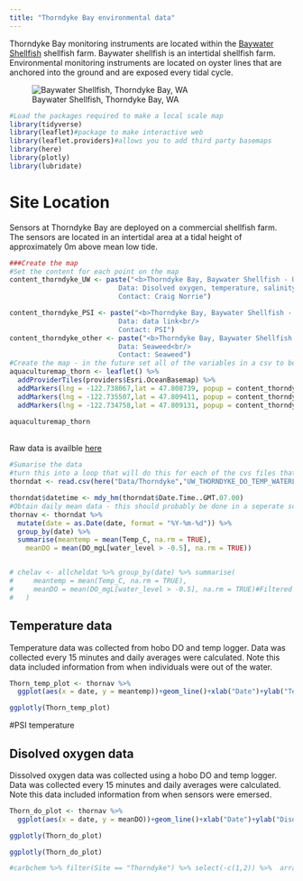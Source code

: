 ```yaml
---
title: "Thorndyke Bay environmental data"
---
```


Thorndyke Bay monitoring instruments are located within the [Baywater Shellfish](https://www.baywatershellfish.com/) shellfish farm. Baywater shellfish is an intertidal shellfish farm. Environmental monitoring instruments are located on oyster lines that are anchored into the ground and are exposed every tidal cycle. 

![Baywater Shellfish, Thorndyke Bay, WA](/Images/Thorndyke Bay.jpg)



```r
#Load the packages required to make a local scale map
library(tidyverse)
library(leaflet)#package to make interactive web
library(leaflet.providers)#allows you to add third party basemaps
library(here)
library(plotly)
library(lubridate)
```

# Site Location
Sensors at Thorndyke Bay are deployed on a commercial shellfish farm. The sensors are located in an intertidal area at a tidal height of approximately 0m above mean low tide. 

```r
###Create the map
#Set the content for each point on the map
content_thorndyke_UW <- paste("<b>Thorndyke Bay, Baywater Shellfish - UW</b><br/>
                           Data: Disolved oxygen, temperature, salinity<br/>
                           Contact: Craig Norrie")

content_thorndyke_PSI <- paste("<b>Thorndyke Bay, Baywater Shellfish - UW</b><br/>
                           Data: data link<br/>
                           Contact: PSI")
content_thorndyke_other <- paste("<b>Thorndyke Bay, Baywater Shellfish - UW</b><br/>
                           Data: Seaweed<br/>
                           Contact: Seaweed")
#Create the map - in the future set all of the variables in a csv to be read in 
aquaculturemap_thorn <- leaflet() %>% 
  addProviderTiles(providers$Esri.OceanBasemap) %>% 
  addMarkers(lng = -122.738067,lat = 47.808739, popup = content_thorndyke_UW) %>% #UW
  addMarkers(lng = -122.735507,lat = 47.809411, popup = content_thorndyke_PSI) %>% #PSI
  addMarkers(lng = -122.734758,lat = 47.809131, popup = content_thorndyke_other) #Other
```



```r
aquaculturemap_thorn
```

<Br>Raw data is availble [here](https://github.com/CraigNorrie/Environmental-data-website/tree/main/Data)<Br>

```r
#Sumarise the data
#turn this into a loop that will do this for each of the cvs files that I have in the data folder
thorndat <- read.csv(here("Data/Thorndyke","UW_THORNDYKE_DO_TEMP_WATERLEVEL_2023_2024.csv"))#Read in the data

thorndat$datetime <- mdy_hm(thorndat$Date.Time..GMT.07.00)
#Obtain daily mean data - this should probably be done in a seperate script and this should be saved for the website only
thornav <- thorndat %>%
  mutate(date = as.Date(date, format = "%Y-%m-%d")) %>%
  group_by(date) %>%
  summarise(meantemp = mean(Temp_C, na.rm = TRUE),
    meanDO = mean(DO_mgL[water_level > -0.5], na.rm = TRUE))


# chelav <- allcheldat %>% group_by(date) %>% summarise(
#     meantemp = mean(Temp_C, na.rm = TRUE),
#     meanDO = mean(DO_mgL[water_level > -0.5], na.rm = TRUE)#Filtered to only obtain data when the sensor was wet
#   )
```


## Temperature data

Temperature data was collected from hobo DO and temp logger.  Data was collected every 15 minutes and daily averages were calculated. Note this data included information from when individuals were out of the water. <Br>


```r
Thorn_temp_plot <- thornav %>% 
  ggplot(aes(x = date, y = meantemp))+geom_line()+xlab("Date")+ylab("Temperature (°C)")+theme_bw()

```

```r
ggplotly(Thorn_temp_plot)
```

#PSI temperature




## Disolved oxygen data

Dissolved oxygen data was collected using a hobo DO and temp logger. Data was collected every 15 minutes and daily averages were calculated. Note this data included information from when sensors were emersed.

```r
Thorn_do_plot <- thornav %>% 
  ggplot(aes(x = date, y = meanDO))+geom_line()+xlab("Date")+ylab("Disolved oxygen (mg/L)")+theme_bw()

ggplotly(Thorn_do_plot)

```

```r
ggplotly(Thorn_do_plot)
```

```r
#carbchem %>% filter(Site == "Thorndyke") %>% select(-c(1,2)) %>%  arrange(Year, Month)
```

